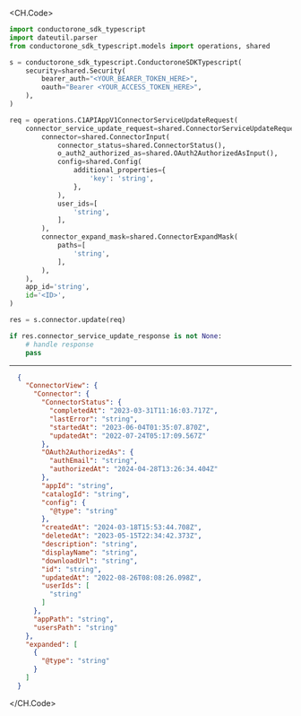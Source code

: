
<CH.Code>
```python Update.py
import conductorone_sdk_typescript
import dateutil.parser
from conductorone_sdk_typescript.models import operations, shared

s = conductorone_sdk_typescript.ConductoroneSDKTypescript(
    security=shared.Security(
        bearer_auth="<YOUR_BEARER_TOKEN_HERE>",
        oauth="Bearer <YOUR_ACCESS_TOKEN_HERE>",
    ),
)

req = operations.C1APIAppV1ConnectorServiceUpdateRequest(
    connector_service_update_request=shared.ConnectorServiceUpdateRequest(
        connector=shared.ConnectorInput(
            connector_status=shared.ConnectorStatus(),
            o_auth2_authorized_as=shared.OAuth2AuthorizedAsInput(),
            config=shared.Config(
                additional_properties={
                    'key': 'string',
                },
            ),
            user_ids=[
                'string',
            ],
        ),
        connector_expand_mask=shared.ConnectorExpandMask(
            paths=[
                'string',
            ],
        ),
    ),
    app_id='string',
    id='<ID>',
)

res = s.connector.update(req)

if res.connector_service_update_response is not None:
    # handle response
    pass
```
---

```json Example Response
  {
    "ConnectorView": {
      "Connector": {
        "ConnectorStatus": {
          "completedAt": "2023-03-31T11:16:03.717Z",
          "lastError": "string",
          "startedAt": "2023-06-04T01:35:07.870Z",
          "updatedAt": "2022-07-24T05:17:09.567Z"
        },
        "OAuth2AuthorizedAs": {
          "authEmail": "string",
          "authorizedAt": "2024-04-28T13:26:34.404Z"
        },
        "appId": "string",
        "catalogId": "string",
        "config": {
          "@type": "string"
        },
        "createdAt": "2024-03-18T15:53:44.708Z",
        "deletedAt": "2023-05-15T22:34:42.373Z",
        "description": "string",
        "displayName": "string",
        "downloadUrl": "string",
        "id": "string",
        "updatedAt": "2022-08-26T08:08:26.098Z",
        "userIds": [
          "string"
        ]
      },
      "appPath": "string",
      "usersPath": "string"
    },
    "expanded": [
      {
        "@type": "string"
      }
    ]
  }
```
</CH.Code>
